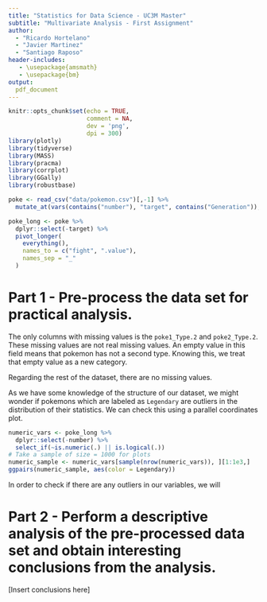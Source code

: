 ```yaml
---
title: "Statistics for Data Science - UC3M Master"
subtitle: "Multivariate Analysis - First Assignment"
author: 
  - "Ricardo Hortelano"
  - "Javier Martinez"
  - "Santiago Raposo"
header-includes:
   - \usepackage{amsmath}
   - \usepackage{bm}
output:
  pdf_document
---
```

```r
knitr::opts_chunk$set(echo = TRUE,
                      comment = NA,
                      dev = 'png',
                      dpi = 300)
library(plotly)
library(tidyverse)
library(MASS)
library(pracma)
library(corrplot)
library(GGally)
library(robustbase)
```

```r
poke <- read_csv("data/pokemon.csv")[,-1] %>% 
  mutate_at(vars(contains("number"), "target", contains("Generation")), as.factor)

poke_long <- poke %>%
  dplyr::select(-target) %>%
  pivot_longer(
    everything(),
    names_to = c("fight", ".value"),
    names_sep = "_"
  )
```

# Part 1 - Pre-process the data set for practical analysis.
The only columns with missing values is the `poke1_Type.2` and `poke2_Type.2`. These missing values are not real missing values. 
An empty value in this field means that pokemon has not a second type. Knowing this, we treat that empty value as a new category.

Regarding the rest of the dataset, there are no missing values.

As we have some knowledge of the structure of our dataset, we might wonder if pokemons which are labeled as `Legendary` are outliers in the distribution of their statistics. We can check this using a parallel coordinates plot.
```r
numeric_vars <- poke_long %>% 
  dplyr::select(-number) %>% 
  select_if(~is.numeric(.) || is.logical(.))
# Take a sample of size = 1000 for plots
numeric_sample <- numeric_vars[sample(nrow(numeric_vars)), ][1:1e3,]
ggpairs(numeric_sample, aes(color = Legendary))
```

In order to check if there are any outliers in our variables, we will

# Part 2 - Perform a descriptive analysis of the pre-processed data set and obtain interesting conclusions from the analysis.
[Insert conclusions here]
